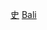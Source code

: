 {{Catnav|頁面分類|各種主題的頁面分類|依印度尼西亞各島來作的分類|印度尼西亞各地歷史}}
{{Catnav|頁面分類|各種主題的頁面分類|依印度尼西亞各省來作的分類|印度尼西亞各地歷史}}
{{Catnav|頁面分類|各種主題的頁面分類|依印度尼西亞各城市來作的分類|印度尼西亞各地歷史}}
{{Catnav|頁面分類|歷史|各國歷史|印度尼西亞歷史|印度尼西亞各地歷史}}
{{Commonscat|History of Bali}}
{{Catmore}}
[[Category:峇里省|史]]
[[Category:印尼各省历史|Bali]]